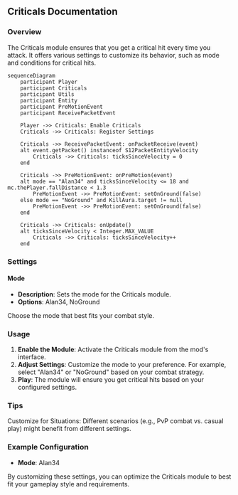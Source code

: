 
## Criticals Documentation

### Overview
The Criticals module ensures that you get a critical hit every time you attack. It offers various settings to customize its behavior, such as mode and conditions for critical hits.

```mermaid
sequenceDiagram
    participant Player
    participant Criticals
    participant Utils
    participant Entity
    participant PreMotionEvent
    participant ReceivePacketEvent

    Player ->> Criticals: Enable Criticals
    Criticals ->> Criticals: Register Settings

    Criticals ->> ReceivePacketEvent: onPacketReceive(event)
    alt event.getPacket() instanceof S12PacketEntityVelocity
        Criticals ->> Criticals: ticksSinceVelocity = 0
    end

    Criticals ->> PreMotionEvent: onPreMotion(event)
    alt mode == "Alan34" and ticksSinceVelocity <= 18 and mc.thePlayer.fallDistance < 1.3
        PreMotionEvent ->> PreMotionEvent: setOnGround(false)
    else mode == "NoGround" and KillAura.target != null
        PreMotionEvent ->> PreMotionEvent: setOnGround(false)
    end

    Criticals ->> Criticals: onUpdate()
    alt ticksSinceVelocity < Integer.MAX_VALUE
        Criticals ->> Criticals: ticksSinceVelocity++
    end
```

### Settings

#### Mode
- **Description**: Sets the mode for the Criticals module.
- **Options**: Alan34, NoGround

<Callout type="default" emoji="️👾">
Choose the mode that best fits your combat style.
</Callout>

### Usage
1. **Enable the Module**: Activate the Criticals module from the mod's interface.
2. **Adjust Settings**: Customize the mode to your preference. For example, select "Alan34" or "NoGround" based on your combat strategy.
3. **Play**: The module will ensure you get critical hits based on your configured settings.

### Tips
<Callout type="default" emoji="️🚀">
Customize for Situations: Different scenarios (e.g., PvP combat vs. casual play) might benefit from different settings.
</Callout>

### Example Configuration
- **Mode**: Alan34

By customizing these settings, you can optimize the Criticals module to best fit your gameplay style and requirements.